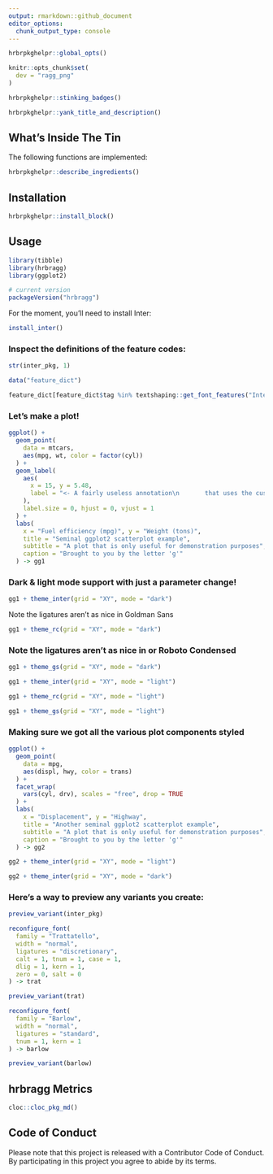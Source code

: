 ```yaml
---
output: rmarkdown::github_document
editor_options: 
  chunk_output_type: console
---
```

```r
hrbrpkghelpr::global_opts()
```

```r
knitr::opts_chunk$set(
  dev = "ragg_png"
)
```

```r
hrbrpkghelpr::stinking_badges()
```

```r
hrbrpkghelpr::yank_title_and_description()
```

## What's Inside The Tin

The following functions are implemented:

```r
hrbrpkghelpr::describe_ingredients()
```

## Installation

```r
hrbrpkghelpr::install_block()
```

## Usage

```r
library(tibble)
library(hrbragg)
library(ggplot2)

# current version
packageVersion("hrbragg")

```

For the moment, you'll need to install Inter:

```r
install_inter()
```

### Inspect the definitions of the feature codes:

```r
str(inter_pkg, 1)

data("feature_dict")

feature_dict[feature_dict$tag %in% textshaping::get_font_features("Inter")[[1]],]
```

### Let's make a plot!

```r
ggplot() +
  geom_point(
    data = mtcars,
    aes(mpg, wt, color = factor(cyl))
  ) +
  geom_label(
    aes(
      x = 15, y = 5.48,
      label = "<- A fairly useless annotation\n       that uses the custom Inter\n          variant by default."
    ),
    label.size = 0, hjust = 0, vjust = 1
  ) +
  labs(
    x = "Fuel efficiency (mpg)", y = "Weight (tons)",
    title = "Seminal ggplot2 scatterplot example",
    subtitle = "A plot that is only useful for demonstration purposes",
    caption = "Brought to you by the letter 'g'"
  ) -> gg1
```

### Dark & light mode support with just a parameter change!

```r
gg1 + theme_inter(grid = "XY", mode = "dark") 
```

Note the ligatures aren't as nice in Goldman Sans

```r
gg1 + theme_rc(grid = "XY", mode = "dark") 
```

### Note the ligatures aren't as nice in or Roboto Condensed

```r
gg1 + theme_gs(grid = "XY", mode = "dark") 
```

```r
gg1 + theme_inter(grid = "XY", mode = "light") 
```

```r
gg1 + theme_rc(grid = "XY", mode = "light") 
```

```r
gg1 + theme_gs(grid = "XY", mode = "light") 
```

### Making sure we got all the various plot components styled

```r
ggplot() +
  geom_point(
    data = mpg,
    aes(displ, hwy, color = trans)
  ) +
  facet_wrap(
    vars(cyl, drv), scales = "free", drop = TRUE
  ) +
  labs(
    x = "Displacement", y = "Highway",
    title = "Another seminal ggplot2 scatterplot example",
    subtitle = "A plot that is only useful for demonstration purposes",
    caption = "Brought to you by the letter 'g'"
  ) -> gg2
```

```r
gg2 + theme_inter(grid = "XY", mode = "light") 
```

```r
gg2 + theme_inter(grid = "XY", mode = "dark") 
```

### Here's a way to preview any variants you create:

```r
preview_variant(inter_pkg)
```

```r
reconfigure_font(
  family = "Trattatello",
  width = "normal",
  ligatures = "discretionary",
  calt = 1, tnum = 1, case = 1,
  dlig = 1, kern = 1,
  zero = 0, salt = 0
) -> trat

preview_variant(trat)
```

```r
reconfigure_font(
  family = "Barlow",
  width = "normal",
  ligatures = "standard",
  tnum = 1, kern = 1
) -> barlow

preview_variant(barlow)
```

## hrbragg Metrics

```r
cloc::cloc_pkg_md()
```

## Code of Conduct

Please note that this project is released with a Contributor Code of Conduct. By participating in this project you agree to abide by its terms.
